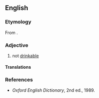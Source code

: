 ==English==

===Etymology===
From {{af|en|in-|alt1=im-|potable}}.

===Adjective===
{{en-adj|-}}

# {{lb|en|rare}} not [[drinkable]]
#: {{syn|en|undrinkable}}
#: {{ant|en|potable}}

====Translations====
{{trans-see|not drinkable|undrinkable}}

===References===
* ''Oxford English Dictionary'', 2nd ed., 1989.
